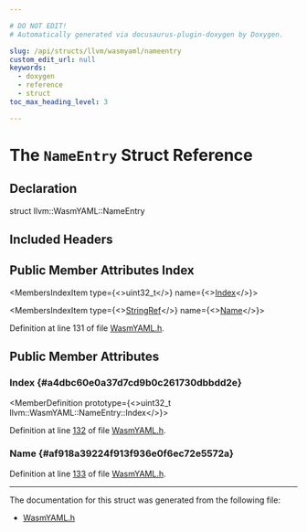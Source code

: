```yaml
---

# DO NOT EDIT!
# Automatically generated via docusaurus-plugin-doxygen by Doxygen.

slug: /api/structs/llvm/wasmyaml/nameentry
custom_edit_url: null
keywords:
  - doxygen
  - reference
  - struct
toc_max_heading_level: 3

---
```





# The `NameEntry` Struct Reference

<DoxygenPage pluginConfig={pluginConfig}>



## Declaration

<CodeBlock>struct llvm::WasmYAML::NameEntry</CodeBlock>

## Included Headers

<IncludesList>
<IncludesListItem
  filePath="llvm/ObjectYAML/WasmYAML.h"
  permalink="/docs/api/files/include/include/llvm/include/llvm/objectyaml/wasmyaml-h"
  isLocal="true" />
</IncludesList>

## Public Member Attributes Index

<MembersIndex>

<MembersIndexItem
  type={<>uint32&#95;t</>}
  name={<><a href="#a4dbc60e0a37d7cd9b0c261730dbbdd2e">Index</a></>}>
</MembersIndexItem>

<MembersIndexItem
  type={<><a href="/docs/api/classes/llvm/stringref">StringRef</a></>}
  name={<><a href="#af918a39224f913f936e0f6ec72e5572a">Name</a></>}>
</MembersIndexItem>

</MembersIndex>


Definition at line 131 of file <a href="/docs/api/files/include/include/llvm/include/llvm/objectyaml/wasmyaml-h">WasmYAML.h</a>.

<SectionDefinition>

## Public Member Attributes

### Index {#a4dbc60e0a37d7cd9b0c261730dbbdd2e}

<MemberDefinition
  prototype={<>uint32&#95;t llvm::WasmYAML::NameEntry::Index</>}>

Definition at line <a href="/docs/api/files/include/include/llvm/include/llvm/objectyaml/wasmyaml-h/#l00132">132</a> of file <a href="/docs/api/files/include/include/llvm/include/llvm/objectyaml/wasmyaml-h">WasmYAML.h</a>.
</MemberDefinition>

### Name {#af918a39224f913f936e0f6ec72e5572a}

<MemberDefinition
  prototype="StringRef llvm::WasmYAML::NameEntry::Name">

Definition at line <a href="/docs/api/files/include/include/llvm/include/llvm/objectyaml/wasmyaml-h/#l00133">133</a> of file <a href="/docs/api/files/include/include/llvm/include/llvm/objectyaml/wasmyaml-h">WasmYAML.h</a>.
</MemberDefinition>

</SectionDefinition>

<hr/>

The documentation for this struct was generated from the following file:

<ul>
<li><a href="/docs/api/files/include/include/llvm/include/llvm/objectyaml/wasmyaml-h">WasmYAML.h</a></li>
</ul>

</DoxygenPage>
